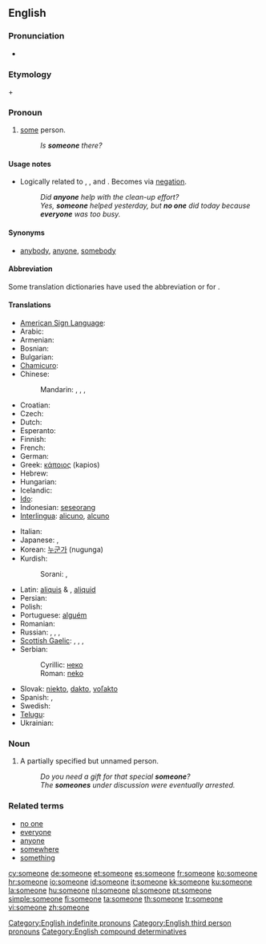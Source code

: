 ==English==

===Pronunciation===
* {{audio|en-us-someone.ogg|Audio (US)}}

===Etymology===
{{term|some}} + {{term|one}}

===Pronoun===
{{en-pron}}

# [[some]] person.
#: ''Is '''someone''' there?''

====Usage notes====
* Logically related to {{term|anyone}}, {{term|everyone}}, and {{term|no one}}.  Becomes {{term|no one}} via [[negation]].
*: ''Did '''anyone''' help with the clean-up effort?''
*: ''Yes, '''someone''' helped yesterday, but '''no one''' did today because '''everyone''' was too busy.''

====Synonyms====
* [[anybody]], [[anyone]], [[somebody]]

====Abbreviation====
Some translation dictionaries have used the abbreviation {{term|s.o.}} or {{term|so}} for {{term|someone}}.

====Translations====
{{trans-top|some person}}
* [[American Sign Language]]: {{tø|ase|1@InsideNeckhigh-FingerUpPalmBack CirclesHoriz}}
* Arabic: {{t|ar|أحد|tr='áHad}}
* Armenian: {{t+|hy|մեկ|alt=մեկը|tr=mekë}}
* Bosnian: {{t-|bs|neko}}
* Bulgarian: {{t|bg|някой|tr=njakoj}}
* [[Chamicuro]]: {{tø|ccc|ana'shanaye}}
* Chinese:
*: Mandarin: {{t|cmn|有人|tr=yǒu rén|sc=Hani}},  {{t-|cmn|某人|tr=mǒurén|sc=Hani}},  {{t-|cmn|誰|sc=Hani}},  {{t-|cmn|谁|tr=shéi, shuí|sc=Hani}}
* Croatian: {{t-|hr|neko}}
* Czech: {{t+|cs|někdo}}
* Dutch: {{t+|nl|iemand}}
* Esperanto: {{t+|eo|iu|xs=Esperanto}}
* Finnish: {{t+|fi|joku}}
* French: {{t+|fr|quelqu'un}}
* German: {{t+|de|jemand}}
* Greek: [[κάποιος]] (kapios) {{m}}
* Hebrew: {{t-|he|מישהו}}
* Hungarian: {{t+|hu|valaki}}
* Icelandic: {{t+|is|einhver}}
* [[Ido]]: {{t+|io|ulu|xs=Ido}}
* Indonesian: [[seseorang]]
* [[Interlingua]]: [[alicuno]], [[alcuno]]
{{trans-mid}}
* Italian: {{t+|it|qualcuno}}
* Japanese: {{t|ja|誰か|tr=だれか, dare-ka}},  {{t|ja|或る人|tr=あるひと, aru hito}}
* Korean: [[누군가]] (nugunga)
* Kurdish:
*: Sorani: {{t|ku|یه‌کێک|tr=yekék|sc=ku-Arab}}, {{t|ku|که‌سێک|tr=kesék|sc=ku-Arab}}
* Latin: [[aliquis]] {{m}} & {{f}}, [[aliquid]] {{n}}
* Persian: {{t|fa|کسی|tr=kasi|sc=fa-Arab}}
* Polish: {{t+|pl|ktoś}}
* Portuguese: [[alguém]]
* Romanian: {{t+|ro|cineva}}
* Russian: {{t+|ru|кто-то|tr=kto-to}},  {{t+|ru|кто-нибудь|tr=kto-nibúd'}},  {{t+|ru|некто|tr=nékto}},  {{t+|ru|кто-либо|tr=kto-líbo}}
* [[Scottish Gaelic]]: {{t-|gd|cuideigin|xs=Scottish Gaelic}},  {{qualifier|male}} {{t-|gd|duin'-eigin|xs=Scottish Gaelic}},  {{qualifier|male}} {{t-|gd|feareigin|xs=Scottish Gaelic}},  {{qualifier|female}} {{t-|gd|tè-eigin|xs=Scottish Gaelic}}
* Serbian:
*: Cyrillic: [[неко]]
*: Roman: [[neko]]
* Slovak: [[niekto#Slovak|niekto]], [[dakto#Slovak|dakto]], [[voľakto]]
* Spanish: {{t+|es|alguien}},  {{t+|es|alguno}}
* Swedish: {{t+|sv|någon}}
* [[Telugu]]: {{t|te|ఎవరో|tr=evarO}}
* Ukrainian: {{t|uk|хтось|tr=xtos'|xs=Ukrainian}}
{{trans-bottom}}

===Noun===
{{en-noun}}

# A partially specified but unnamed person.
#: ''Do you need a gift for that special '''someone'''?''
#: ''The '''someones''' under discussion were eventually arrested.''

===Related terms===
* [[no one]]
* [[everyone]]
* [[anyone]]
* [[somewhere]]
* [[something]]

[[Category:English indefinite pronouns]]
[[Category:English third person pronouns]]
[[Category:English compound determinatives]]

[[cy:someone]]
[[de:someone]]
[[et:someone]]
[[es:someone]]
[[fr:someone]]
[[ko:someone]]
[[hr:someone]]
[[io:someone]]
[[id:someone]]
[[it:someone]]
[[kk:someone]]
[[ku:someone]]
[[la:someone]]
[[hu:someone]]
[[nl:someone]]
[[pl:someone]]
[[pt:someone]]
[[simple:someone]]
[[fi:someone]]
[[ta:someone]]
[[th:someone]]
[[tr:someone]]
[[vi:someone]]
[[zh:someone]]